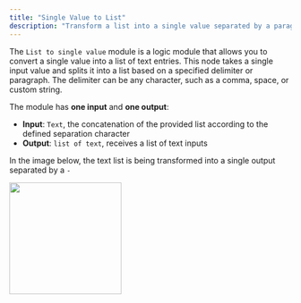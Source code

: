 ```yaml
---
title: "Single Value to List"
description: "Transform a list into a single value separated by a paragraph or a selected character."
---
```


The `List to single value` module is a logic module that allows you to convert a single value into a list of text entries. This node takes a single input value and splits it into a list based on a specified delimiter or paragraph. The delimiter can be any character, such as a comma, space, or custom string.

The module has **one input** and **one output**:

- **Input**: `Text`, the concatenation of the provided list according to the defined separation character
- **Output**: `list of text`, receives a list of text inputs

In the image below, the text list is being transformed into a single output separated by a `-`

<img height="200" src="/images/Single2value.png" />
